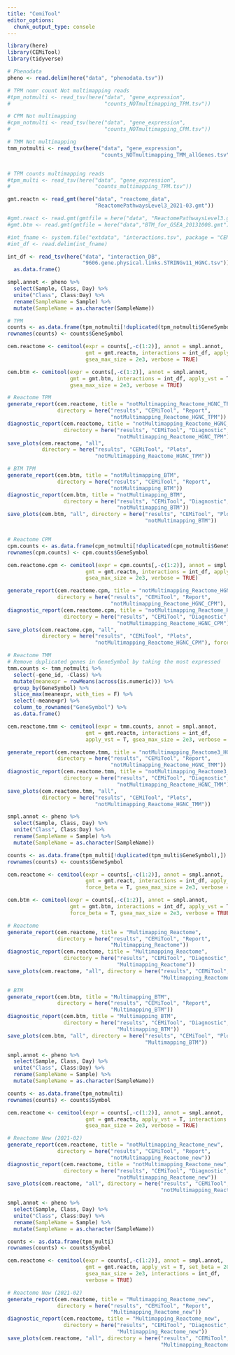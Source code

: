 ```yaml
---
title: "CemiTool"
editor_options: 
  chunk_output_type: console
---
```


```r
library(here)
library(CEMiTool)
library(tidyverse)
```

```r
# Phenodata
pheno <- read.delim(here("data", "phenodata.tsv"))  

# TPM nomr count Not multimapping reads
#tpm_notmulti <- read_tsv(here("data", "gene_expression", 
#                              "counts_NOTmultimapping_TPM.tsv"))

# CPM Not multimapping
#cpm_notmulti <- read_tsv(here("data", "gene_expression", 
#                              "counts_NOTmultimapping_CPM.tsv"))

# TMM Not multimapping
tmm_notmulti <- read_tsv(here("data", "gene_expression", 
                              "counts_NOTmultimapping_TMM_allGenes.tsv"))


# TPM counts multimapping reads
#tpm_multi <- read_tsv(here("data", "gene_expression", 
#                           "counts_multimapping_TPM.tsv"))

gmt.reactn <- read_gmt(here("data", "reactome_data", 
                            "ReactomePathwaysLevel3_2021-03.gmt"))

#gmt.react <- read.gmt(gmtfile = here("data", "ReactomePathwaysLevel3.gmt"))
#gmt.btm <- read.gmt(gmtfile = here("data","BTM_for_GSEA_20131008.gmt"))

#int_fname <- system.file("extdata", "interactions.tsv", package = "CEMiTool")
#int_df <- read.delim(int_fname)

int_df <- read_tsv(here("data", "interaction_DB", 
                        "9606.gene.physical.links.STRINGv11_HGNC.tsv")) %>% 
  as.data.frame()
```

```r
smpl.annot <- pheno %>% 
  select(Sample, Class, Day) %>% 
  unite("Class", Class:Day) %>% 
  rename(SampleName = Sample) %>% 
  mutate(SampleName = as.character(SampleName))

# TPM
counts <- as.data.frame(tpm_notmulti[!duplicated(tpm_notmulti$GeneSymbol),])
rownames(counts) <- counts$GeneSymbol

cem.reactome <- cemitool(expr = counts[,-c(1:2)], annot = smpl.annot, 
                         gmt = gmt.reactn, interactions = int_df, apply_vst = T, 
                         gsea_max_size = 2e3, verbose = TRUE)

cem.btm <- cemitool(expr = counts[,-c(1:2)], annot = smpl.annot, 
                    gmt = gmt.btm, interactions = int_df, apply_vst = T, 
                    gsea_max_size = 2e3, verbose = TRUE)

# Reactome TPM
generate_report(cem.reactome, title = "notMultimapping_Reactome_HGNC_TPM",
                directory = here("results", "CEMiTool", "Report",
                                 "notMultimapping_Reactome_HGNC_TPM"))
diagnostic_report(cem.reactome, title = "notMultimapping_Reactome_HGNC_TPM",
                  directory = here("results", "CEMiTool", "Diagnostic",
                                   "notMultimapping_Reactome_HGNC_TPM"))
save_plots(cem.reactome, "all", 
           directory = here("results", "CEMiTool", "Plots",
                            "notMultimapping_Reactome_HGNC_TPM"))

# BTM TPM
generate_report(cem.btm, title = "notMultimapping_BTM",
                directory = here("results", "CEMiTool", "Report",
                                 "notMultimapping_BTM"))
diagnostic_report(cem.btm, title = "notMultimapping_BTM",
                  directory = here("results", "CEMiTool", "Diagnostic",
                                   "notMultimapping_BTM"))
save_plots(cem.btm, "all", directory = here("results", "CEMiTool", "Plots",
                                            "notMultimapping_BTM"))


# Reactome CPM
cpm.counts <- as.data.frame(cpm_notmulti[!duplicated(cpm_notmulti$GeneSymbol),])
rownames(cpm.counts) <- cpm.counts$GeneSymbol

cem.reactome.cpm <- cemitool(expr = cpm.counts[,-c(1:2)], annot = smpl.annot, 
                         gmt = gmt.reactn, interactions = int_df, apply_vst = T, 
                         gsea_max_size = 2e3, verbose = TRUE)

generate_report(cem.reactome.cpm, title = "notMultimapping_Reactome_HGNC_CPM",
                directory = here("results", "CEMiTool", "Report",
                                 "notMultimapping_Reactome_HGNC_CPM"), force = T)
diagnostic_report(cem.reactome.cpm, title = "notMultimapping_Reactome_HGNC_CPM",
                  directory = here("results", "CEMiTool", "Diagnostic",
                                   "notMultimapping_Reactome_HGNC_CPM"), force= T)
save_plots(cem.reactome.cpm, "all", 
           directory = here("results", "CEMiTool", "Plots",
                            "notMultimapping_Reactome_HGNC_CPM"), force = T)

# Reactome TMM
# Remove duplicated genes in GeneSymbol by taking the most expressed
tmm.counts <- tmm_notmulti %>% 
  select(-gene_id, -Class) %>% 
  mutate(meanexpr = rowMeans(across(is.numeric))) %>% 
  group_by(GeneSymbol) %>% 
  slice_max(meanexpr, with_ties = F) %>% 
  select(-meanexpr) %>% 
  column_to_rownames("GeneSymbol") %>% 
  as.data.frame()

cem.reactome.tmm <- cemitool(expr = tmm.counts, annot = smpl.annot, 
                         gmt = gmt.reactn, interactions = int_df, 
                         apply_vst = T, gsea_max_size = 2e3, verbose = TRUE)

generate_report(cem.reactome.tmm, title = "notMultimapping_Reactome3_HGNC_TMM",
                directory = here("results", "CEMiTool", "Report",
                                 "notMultimapping_Reactome_HGNC_TMM"))
diagnostic_report(cem.reactome.tmm, title = "notMultimapping_Reactome3_HGNC_TMM",
                  directory = here("results", "CEMiTool", "Diagnostic",
                                   "notMultimapping_Reactome_HGNC_TMM"))
save_plots(cem.reactome.tmm, "all", 
           directory = here("results", "CEMiTool", "Plots",
                            "notMultimapping_Reactome_HGNC_TMM"))
```

```r
smpl.annot <- pheno %>% 
  select(Sample, Class, Day) %>% 
  unite("Class", Class:Day) %>% 
  rename(SampleName = Sample) %>% 
  mutate(SampleName = as.character(SampleName))

counts <- as.data.frame(tpm_multi[!duplicated(tpm_multi$GeneSymbol),])
rownames(counts) <- counts$GeneSymbol

cem.reactome <- cemitool(expr = counts[,-c(1:2)], annot = smpl.annot, 
                         gmt = gmt.react, interactions = int_df, apply_vst = T, 
                         force_beta = T, gsea_max_size = 2e3, verbose = TRUE)

cem.btm <- cemitool(expr = counts[,-c(1:2)], annot = smpl.annot, 
                    gmt = gmt.btm, interactions = int_df, apply_vst = T, 
                    force_beta = T, gsea_max_size = 2e3, verbose = TRUE)

# Reactome
generate_report(cem.reactome, title = "Multimapping_Reactome",
                directory = here("results", "CEMiTool", "Report",
                                 "Multimapping_Reactome"))
diagnostic_report(cem.reactome, title = "Multimapping_Reactome",
                  directory = here("results", "CEMiTool", "Diagnostic",
                                   "Multimapping_Reactome"))
save_plots(cem.reactome, "all", directory = here("results", "CEMiTool", "Plots",
                                                 "Multimapping_Reactome"))

# BTM
generate_report(cem.btm, title = "Multimapping_BTM",
                directory = here("results", "CEMiTool", "Report",
                                 "Multimapping_BTM"))
diagnostic_report(cem.btm, title = "Multimapping_BTM",
                  directory = here("results", "CEMiTool", "Diagnostic",
                                   "Multimapping_BTM"))
save_plots(cem.btm, "all", directory = here("results", "CEMiTool", "Plots",
                                            "Multimapping_BTM"))
```

```r
smpl.annot <- pheno %>% 
  select(Sample, Class, Day) %>% 
  unite("Class", Class:Day) %>% 
  rename(SampleName = Sample) %>% 
  mutate(SampleName = as.character(SampleName))

counts <- as.data.frame(tpm_notmulti)
rownames(counts) <- counts$Symbol

cem.reactome <- cemitool(expr = counts[,-c(1:2)], annot = smpl.annot, 
                         gmt = gmt.reactn, apply_vst = T, interactions = int_df,
                         gsea_max_size = 2e3, verbose = TRUE)

# Reactome New (2021-02)
generate_report(cem.reactome, title = "notMultimapping_Reactome_new",
                directory = here("results", "CEMiTool", "Report",
                                 "notMultimapping_Reactome_new"))
diagnostic_report(cem.reactome, title = "notMultimapping_Reactome_new",
                  directory = here("results", "CEMiTool", "Diagnostic",
                                   "notMultimapping_Reactome_new"))
save_plots(cem.reactome, "all", directory = here("results", "CEMiTool", "Plots",
                                                 "notMultimapping_Reactome_new"))
```

```r
smpl.annot <- pheno %>% 
  select(Sample, Class, Day) %>% 
  unite("Class", Class:Day) %>% 
  rename(SampleName = Sample) %>% 
  mutate(SampleName = as.character(SampleName))

counts <- as.data.frame(tpm_multi)
rownames(counts) <- counts$Symbol

cem.reactome <- cemitool(expr = counts[,-c(1:2)], annot = smpl.annot, 
                         gmt = gmt.reactn, apply_vst = T, set_beta = 20,
                         gsea_max_size = 2e3, interactions = int_df,
                         verbose = TRUE)

# Reactome New (2021-02)
generate_report(cem.reactome, title = "Multimapping_Reactome_new",
                directory = here("results", "CEMiTool", "Report",
                                 "Multimapping_Reactome_new"))
diagnostic_report(cem.reactome, title = "Multimapping_Reactome_new",
                  directory = here("results", "CEMiTool", "Diagnostic",
                                   "Multimapping_Reactome_new"))
save_plots(cem.reactome, "all", directory = here("results", "CEMiTool", "Plots",
                                                 "Multimapping_Reactome_new"))
```

